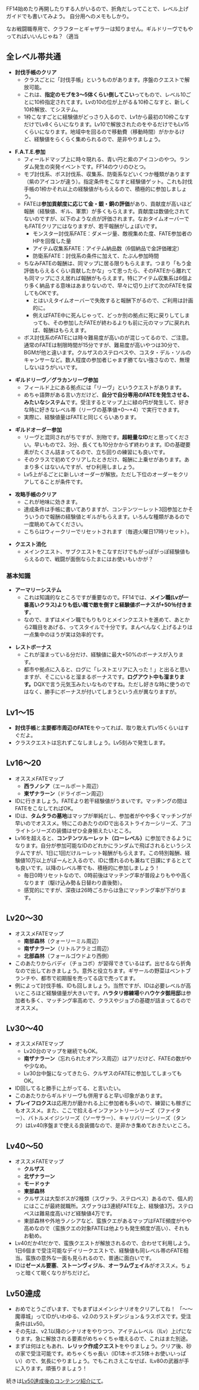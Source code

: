 FF14始めたり再開したりする人がいるので、折角だしってことで、レベル上げガイドでも書いてみよう。
自分用へのメモもしかり。

なお戦闘職専用で、クラフターとギャザラーは知りません。ギルドリーヴでもやってればいいんじゃね？（適当

== 全レベル帯共通 ==
* '''討伐手帳のクリア'''
** クラスごとに「討伐手帳」というものがあります。序盤のクエストで解放可能。
** これは、'''指定のモブを3～5体くらい倒してこい'''ってもので、レベル10ごとに10枠指定されてます。Lvの10の位が上がる＆10枠こなすと、新しく10枠解放、てシステム。
** 1枠こなすごとに経験値がどっさり入るので、Lv1から最初の10枠こなすだけでLv8くらいになります。Lv10で解放されたのをやるだけでもLv15くらいになります。地域中を回るので移動費（移動時間）がかかるけど、経験値をらくらく集められるので、是非やりましょう。

* '''F.A.T.E.参加'''
** フィールドマップ上に時々現れる、青い円と紫のアイコンのやつ。ランダム発生の突発イベントです。FF14のウリのひとつ。
** モブ討伐系、ボス討伐系、収集系、防衛系などいくつか種類があります（紫のアイコンが違う）。指定条件をこなすと経験値ゲット。これも討伐手帳の1枠かそれ以上の経験値がもらえるので、積極的に参加しましょう。
** FATEは'''参加貢献度に応じて金・銀・銅の評価'''があり、貢献度が高いほど報酬（経験値、ギル、軍票）が多くもらえます。貢献度は数値化されてないのですが、以下のような点が評価されます。なおタイムオーバーでもFATEクリアにはなりますが、若干報酬がしょぼいです。
*** モンスター討伐系FATE：ダメージ量、敵視集めた度、FATE参加者のHPを回復した量
*** アイテム収集系FATE：アイテム納品数（6個納品で金評価確定）
*** 防衛系FATE：討伐系の条件に加えて、たぶん参加時間
** ちなみFATEの報酬は、同マップに居る限りもらえます。つまり「もう金評価もらえるくらい貢献したかな」って思ったら、そのFATEから離れても同マップにさえ居れば報酬がもらえます。特にアイテム収集系は6個より多く納品する意味はあまりないので、早々に切り上げて次のFATEを探してもOKです。
*** とはいえタイムオーバーで失敗すると報酬下がるので、ご利用は計画的に。
*** 例えばFATE中に死んじゃって、どっか別の拠点に死に戻りしてしまっても、その参加したFATEが終わるよりも前に元のマップに戻れれば、報酬はもらえます。
** ボス討伐系のFATEには時々難易度が高いのが混じってるので、ご注意。通常のFATEは制限時間が15分ですが、難易度が高いやつは30分で、BGMが他と違います。クルザスのステロペスや、コスタ・デル・ソルのキャンサーなど。数人程度の参加者じゃまず勝てない強さなので、無理しないほうがいいです。

* '''ギルドリーヴ／グラカンリーヴ参加'''
** フィールド上にある拠点には「リーヴ」というクエストがあります。
** めちゃ語弊がある言い方だけど、'''自分で自分専用のFATEを発生させる、みたいなシステム'''です。受注するとマップ上に緑の円が発生して、好きな時に好きなレベル帯（リーヴの基準値+0～+4）で実行できます。
** 実際に、経験値量はFATEと同じくらいあります。

* '''ギルドオーダー参加'''
** リーヴと混同されがちですが、別物です。'''超軽量なID'''だと思ってください。早いもので2、3分、長くても10分かからず終わります。IDの基礎要素がたくさん詰まってるので、立ち回りの練習にも良いです。
** そのクラスで初めてクリアしたときだけ、報酬に上乗せがあります。あまり多くはないんですが、ぜひ利用しましょう。
** Lv5上がるごとに新しいオーダーが解放。ただし下位のオーダーをクリアしてることが条件です。

* '''攻略手帳のクリア'''
** これが地味に効きます。
** 達成条件は手帳に書いてありますが、コンテンツーレット3回参加とかそういうので報酬の経験値とギルがもらえます。いろんな種類があるので一度眺めてみてください。
** こちらはウィークリーでリセットされます（毎週火曜日17時リセット）。

* '''クエスト消化'''
** メインクエスト、サブクエストをこなすだけでもがっぽがっぽ経験値もらえるので、戦闘が面倒ならたまにはお使いもいかが？

=== 基本知識 ===
* '''アーマリーシステム'''
** これは知識的なところですが重要なので。FF14では、'''メイン職(Lvが一番高いクラス)よりも低い職で敵を倒すと経験値ボーナスが+50％付きます'''。
** なので、まずはメイン職でもりもりとメインクエストを進めて、あとから2職目をあげる、ってスタイルで十分です。まんべんなく上げるよりは一点集中のほうが実は効率的です。

* '''レストボーナス'''
** これが溜まっている分だけ、経験値に最大+50%のボーナスが入ります。
** 都市や拠点に入ると、ログに「レストエリアに入った！」と出ると思いますが、そこにいると溜まるボーナスです。'''ログアウト中も溜まります。'''DQXで言う元気玉みたいなものですね。ただし好きな時に使うのではなく、勝手にボーナスが付いてしまうという点が異なりますが。

== Lv1～15 ==
* '''討伐手帳'''と'''主要都市周辺のFATE'''をやってれば、取り敢えずLv15くらいはすぐだよ。
* クラスクエストは忘れずこなしましょう。Lv5刻みで発生します。

== Lv16～20 ==
* オススメFATEマップ
** '''西ラノシア'''（エールポート周辺）
** '''東ザナラーン'''（ドライボーン周辺）
* IDに行きましょう。FATEより若干経験値がうまいです。マッチングの間はFATEをこなしてればOK。
* IDは、'''タムタラの墓地'''はマップが単純だし、参加者がやや多くマッチングが早いのでオススメ。特にこのあたりのIDで出るストライカーシリーズ、アコライトシリーズの装備はぜひ全身揃えたいところ。
* Lv16を超えると、'''コンテンツルーレット（ローレベル）'''に参加できるようになります。自分が参加可能なIDのどれかにランダムで飛ばされるというシステムですが、1日に1回だけルーレット報酬がもらえます。この特別報酬、経験値10万以上がぽーんと入るので、IDに慣れるのも兼ねて日課にするととても良いです。以降のレベル帯でも、積極的に参加しましょう！
** 毎日0時リセットなので、0時前後はマッチング率が普段よりもやや高くなります（駆け込み勢＆日替わり直後勢）。
** 感覚的にですが、深夜は26時ごろからは急にマッチング率が下がります。

== Lv20～30 ==
* オススメFATEマップ
** '''南部森林'''（クォーリーミル周辺）
** '''南ザナラーン'''（リトルアラミゴ周辺）
** '''北部森林'''（フォールゴウドより西側）
* このあたりからバディ（チョコボ）が習得できているはず。出せるなら折角なので出しておきましょう。意外と役立ちます。ギサールの野菜はベントブランチや、都市で初期服を売ってる店で売ってます。
* 例によって討伐手帳、IDも回しましょう。当然ですが、IDは必要レベルが高いところほど経験値量が大きいです。'''ハラタリ修練場'''や'''ハウケタ御用邸'''は参加者も多く、マッチング率高めで、クラスやジョブの基礎が詰まってるのでオススメ。

== Lv30～40 ==
* オススメFATEマップ
** Lv20台のマップを継続でもOK。
** '''南ザナラーン'''（忘れられたオアシス周辺）はアリだけど、FATEの数がやや少なめ。
** Lv30台中盤になってきたら、クルザスのFATEに参加してしまってもOK。
* ID回してると勝手に上がってる、と言いたい。
* このあたりからギルドリーヴも併用すると早い印象があります。
* '''ブレイフロクス'''は応用力が磨かれる上に参加者も多いので、練習にも稼ぎにもオススメ。また、ここで拾えるインファントリーシリーズ（ファイター）、バトルメイジシリーズ（ソーサラー）、キャリバリーシリーズ（タンク）はLv40序盤まで使える良装備なので、是非かき集めておきたいところ。

== Lv40～50 ==
* オススメFATEマップ
** '''クルザス'''
** '''北ザナラーン'''
** '''モードゥナ'''
** '''東部森林'''
** クルザスは大型ボスが2種類（スヴァラ、ステロペス）あるので、個人的にはここが最終就職所。スヴァラは3連続FATEな上、経験値3万。ステロペスは難易度高いけど経験値4万です。
** 東部森林や外地ラノシアなど、蛮族クエがあるマップはFATE頻度がやや高めなので（蛮族クエの対象FATEは他よりも発生頻度が高い）、それもお勧め。
* Lv40だか41だかで、蛮族クエストが解放されるので、合わせて利用しよう。1日6個まで受注可能なデイリークエストで、経験値も同レベル帯のFATE相当。蛮族の意外な一面も見られるので、普通に面白いです。
* IDは'''ゼーメル要塞'''、'''ストーンヴィジル'''、'''オーラムヴェイル'''がオススメ。ちょっと暗くて眠くなりがちだけど。

== Lv50達成 ==
* おめでとうございます、でもまずはメインシナリオをクリアしてね！ 「～～魔導城」ってIDがいわゆる、v2.0のラストダンジョン＆ラスボスです。受注条件はLv50。
* その先は、v2.1以降のシナリオをやりつつ、アイテムレベル（ILv）上げになります。急に解放される要素がめちゃくちゃ増えるので、これはまた別途。
* まずは何はともあれ、'''レリック作成クエスト'''をやりましょう。クリア後、砂の家で受注可能です。めちゃくちゃ長い（ID1本＋ボス5体＋お使いいっぱい）ので、気長にやりましょう。でもこれさえこなせば、ILv80の武器が手に入ります。頑張りましょう！ 

続きは[[over_lv50.mediawiki|Lv50達成後のコンテンツ紹介]]にて。


